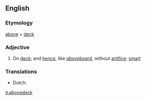 ==English==

===Etymology===
[[above]] + [[deck]]

===Adjective===
{{en-adj}}

# On [[deck]]; and [[hence]], like ''[[aboveboard]]'', without [[artifice]]; [[smart]]

===Translations===
{{trans-top|on deck}}
* Dutch: {{t|nl|bovendeks}}
{{trans-bottom}}

[[it:abovedeck]]